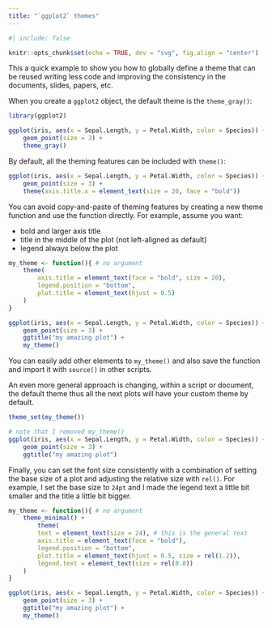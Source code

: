 ```yaml
---
title: "`ggplot2` themes"
---
```


```r
#| include: false

knitr::opts_chunk$set(echo = TRUE, dev = "svg", fig.align = "center")
```

This a quick example to show you how to globally define a theme that can be reused writing less code and improving the consistency in the documents, slides, papers, etc.

When you create a `ggplot2` object, the default theme is the `theme_gray()`:

```r
library(ggplot2)

ggplot(iris, aes(x = Sepal.Length, y = Petal.Width, color = Species)) +
    geom_point(size = 3) +
    theme_gray()
```

By default, all the theming features can be included with `theme()`:

```r
ggplot(iris, aes(x = Sepal.Length, y = Petal.Width, color = Species)) +
    geom_point(size = 3) +
    theme(axis.title.x = element_text(size = 20, face = "bold"))
```

You can avoid copy-and-paste of theming features by creating a new theme function and use the function directly. For example, assume you want:

- bold and larger axis title
- title in the middle of the plot (not left-aligned as default)
- legend always below the plot

```r
my_theme <- function(){ # no argument
    theme(
        axis.title = element_text(face = "bold", size = 20),
        legend.position = "bottom",
        plot.title = element_text(hjust = 0.5)
    )
}

ggplot(iris, aes(x = Sepal.Length, y = Petal.Width, color = Species)) +
    geom_point(size = 3) +
    ggtitle("my amazing plot") +
    my_theme()
```

You can easily add other elements to `my_theme()` and also save the function and import it with `source()` in other scripts.

An even more general approach is changing, within a script or document, the default theme thus all the next plots will have your custom theme by default.

```r
theme_set(my_theme())

# note that I removed my_theme()
ggplot(iris, aes(x = Sepal.Length, y = Petal.Width, color = Species)) +
    geom_point(size = 3) +
    ggtitle("my amazing plot")
```

Finally, you can set the font size consistently with a combination of setting the base size of a plot and adjusting the relative size with `rel()`. For example, I set the base size to `24pt` and I made the legend text a little bit smaller and the title a little bit bigger.

```r
my_theme <- function(){ # no argument
    theme_minimal() +
        theme(
        text = element_text(size = 24), # this is the general text
        axis.title = element_text(face = "bold"),
        legend.position = "bottom",
        plot.title = element_text(hjust = 0.5, size = rel(1.2)),
        legend.text = element_text(size = rel(0.8))
    )
}

ggplot(iris, aes(x = Sepal.Length, y = Petal.Width, color = Species)) +
    geom_point(size = 3) +
    ggtitle("my amazing plot") +
    my_theme()
```